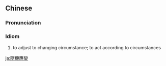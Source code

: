 {{also|随机应变}}
==Chinese==
{{zh-forms|s=随机应变|type=112}}

===Pronunciation===
{{zh-pron
|m=suíjīyìngbiàn
|c=ceoi4 gei1 jing3 bin3
|cat=id
}}

===Idiom===
{{zh-idiom}}

# to adjust to changing circumstance; to act according to circumstances

[[ja:隨機應變]]